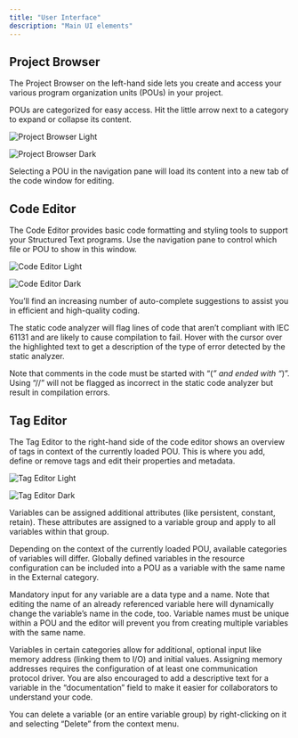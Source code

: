 ```yaml
---
title: "User Interface"
description: "Main UI elements"
---
```


## Project Browser

The Project Browser on the left-hand side lets you create and access your various program organization units (POUs) in your project. 

POUs are categorized for easy access. Hit the little arrow next to a category to expand or collapse its content.

<img
  className="block dark:hidden"
  src="/images/ui-project-browser-light.png"
  alt="Project Browser Light"
/>

<img
  className="hidden dark:block"
  src="/images/ui-project-browser-dark.png"
  alt="Project Browser Dark"
/>

Selecting a POU in the navigation pane will load its content into a new tab of the code window for editing.

## Code Editor

The Code Editor provides basic code formatting and styling tools to support your Structured Text programs. Use the navigation pane to control which file or POU to show in this window.

<img
  className="block dark:hidden"
  src="/images/ui-code-editor-light.png"
  alt="Code Editor Light"
/>

<img
  className="hidden dark:block"
  src="/images/ui-code-editor-dark.png"
  alt="Code Editor Dark"
/>

You’ll find an increasing number of auto-complete suggestions to assist you in efficient and high-quality coding. 

The static code analyzer will flag lines of code that aren’t compliant with IEC 61131 and are likely to cause compilation to fail. Hover with the cursor over the highlighted text to get a description of the type of error detected by the static analyzer.

<Info>

Note that comments in the code must be started with “(*” and ended with “*)”. Using “//” will not be flagged as incorrect in the static code analyzer but result in compilation errors.

</Info>

## Tag Editor

The Tag Editor to the right-hand side of the code editor shows an overview of tags in context of the currently loaded POU. This is where you add, define or remove tags and edit their properties and metadata.

<img
  className="block dark:hidden"
  src="/images/ui-tag-editor-light.png"
  alt="Tag Editor Light"
/>

<img
  className="hidden dark:block"
  src="/images/ui-tag-editor-dark.png"
  alt="Tag Editor Dark"
/>

Variables can be assigned additional attributes (like persistent, constant, retain). These attributes are assigned to a variable group and apply to all variables within that group.

Depending on the context of the currently loaded POU, available categories of variables will differ. Globally defined variables in the resource configuration can be included into a POU as a variable with the same name in the External category.

Mandatory input for any variable are a data type and a name. Note that editing the name of an already referenced variable here will dynamically change the variable’s name in the code, too. Variable names must be unique within a POU and the editor will prevent you from creating multiple variables with the same name.

Variables in certain categories allow for additional, optional input like memory address (linking them to I/O) and initial values. Assigning memory addresses requires the configuration of at least one communication protocol driver. You are also encouraged to add a descriptive text for a variable in the “documentation” field to make it easier for collaborators to understand your code.

You can delete a variable (or an entire variable group) by right-clicking on it and selecting “Delete” from the context menu.

